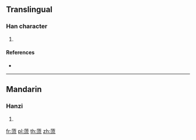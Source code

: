 {{character info/new}}
==Translingual==

===Han character===
{{Han char|rn=140|rad=艸|as=10|sn=16|four=44113|canj=TEYU}}

# {{defn|Han|sort=艸10}}

====References====
* {{Han ref|kx=1051.040|dkj=31644|hdz=53270.090|uh=84C5|ud=33989|bh=DFD4|bd=57300}}

----

==Mandarin==

===Hanzi===
{{cmn-hanzi|pin=[[liú]] ([[liu2]])|wg=liu<sup>2</sup>}}

# {{defn|lang=cmn|sort=艸10}}

[[fr:蓅]]
[[pl:蓅]]
[[th:蓅]]
[[zh:蓅]]